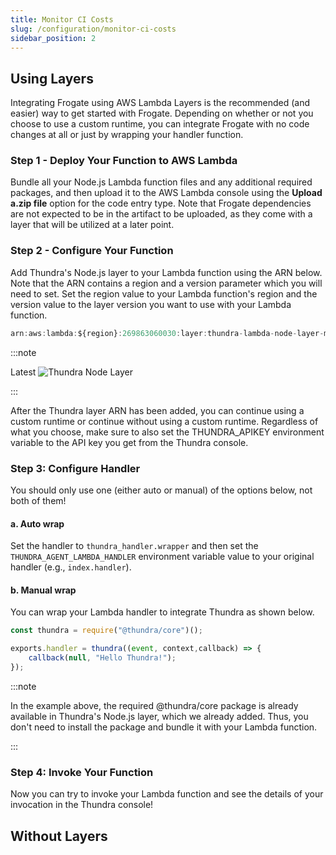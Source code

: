 ```yaml
---
title: Monitor CI Costs
slug: /configuration/monitor-ci-costs
sidebar_position: 2
---
```


## Using Layers
Integrating Frogate using AWS Lambda Layers is the recommended (and easier) way to get started with Frogate. 
Depending on whether or not you choose to use a custom runtime, you can integrate Frogate with no code changes 
at all or just by wrapping your handler function.

### Step 1 - Deploy Your Function to AWS Lambda
Bundle all your Node.js Lambda function files and any additional required packages, and then upload it to the 
AWS Lambda console using the **Upload a.zip file** option for the code entry type.
Note that Frogate dependencies are not expected to be in the artifact to be uploaded, as they 
come with a layer that will be utilized at a later point.

### Step 2 - Configure Your Function
Add Thundra's Node.js layer to your Lambda function using the ARN below. Note that the ARN contains a region and a 
version parameter which you will need to set. Set the region value to your Lambda function's region and the version 
value to the layer version you want to use with your Lambda function.

```js
arn:aws:lambda:${region}:269863060030:layer:thundra-lambda-node-layer-minified:${version}
```

:::note

Latest  ![Thundra Node Layer](https://img.shields.io/endpoint.svg?url=https://thundra-layer-nodejs-hbxafac868au.runkit.sh) 

:::


After the Thundra layer ARN has been added, you can continue using a custom runtime or continue without using a
custom runtime. Regardless of what you choose, make sure to also set the THUNDRA_APIKEY environment variable to 
the API key you get from the Thundra console.

### Step 3: Configure Handler
You should only use one (either auto or manual) of the options below, not both of them!

#### a. Auto wrap
Set the handler to ```thundra_handler.wrapper``` and then set the ```THUNDRA_AGENT_LAMBDA_HANDLER``` environment variable 
value to your original handler (e.g., ```index.handler```).

#### b. Manual wrap
You can wrap your Lambda handler to integrate Thundra as shown below.

```jsx title="index.js"
const thundra = require("@thundra/core")();

exports.handler = thundra((event, context,callback) => {
    callback(null, "Hello Thundra!");
});
```

:::note

In the example above, the required @thundra/core package is already available in Thundra's Node.js layer, which we already added. Thus, you don't need to install the package and bundle it with your Lambda function.

:::

### Step 4: Invoke Your Function

Now you can try to invoke your Lambda function and see the details of your invocation in the Thundra console!


## Without Layers